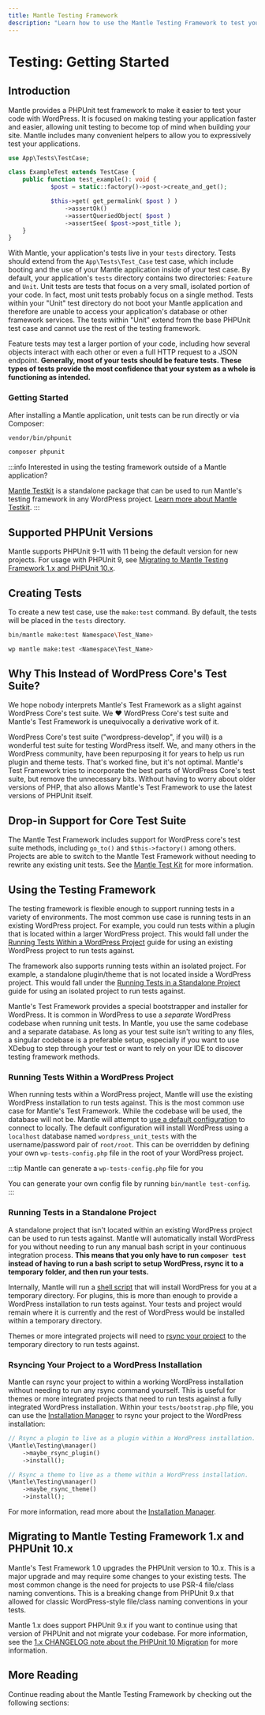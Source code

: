 ```yaml
---
title: Mantle Testing Framework
description: "Learn how to use the Mantle Testing Framework to test your WordPress applications."
---
```



# Testing: Getting Started

## Introduction

Mantle provides a PHPUnit test framework to make it easier to test your code
with WordPress. It is focused on making testing your application faster and
easier, allowing unit testing to become top of mind when building your site.
Mantle includes many convenient helpers to allow you to expressively test your
applications.

```php
use App\Tests\TestCase;

class ExampleTest extends TestCase {
	public function test_example(): void {
			$post = static::factory()->post->create_and_get();

			$this->get( get_permalink( $post ) )
				->assertOk()
				->assertQueriedObject( $post )
				->assertSee( $post->post_title );
	}
}
```

With Mantle, your application's tests live in your `tests` directory. Tests
should extend from the `App\Tests\Test_Case` test case, which include booting
and the use of your Mantle application inside of your test case. By default,
your application's `tests` directory contains two directories: `Feature` and
`Unit`. Unit tests are tests that focus on a very small, isolated portion of
your code. In fact, most unit tests probably focus on a single method. Tests
within your "Unit" test directory do not boot your Mantle application and
therefore are unable to access your application's database or other framework
services. The tests within "Unit" extend from the base PHPUnit test case and
cannot use the rest of the testing framework.

Feature tests may test a larger portion of your code, including how several
objects interact with each other or even a full HTTP request to a JSON endpoint.
**Generally, most of your tests should be feature tests. These types of tests
provide the most confidence that your system as a whole is functioning as
intended.**

### Getting Started

After installing a Mantle application, unit tests can be run directly or via
Composer:

```bash
vendor/bin/phpunit

composer phpunit
```

:::info Interested in using the testing framework outside of a Mantle application?

[Mantle Testkit](./testkit.md) is a standalone package that can be used to run
Mantle's testing framework in any WordPress project. [Learn more about Mantle Testkit](./testkit.md).
:::

## Supported PHPUnit Versions

Mantle supports PHPUnit 9-11 with 11 being the default version for new projects.
For usage with PHPUnit 9, see [Migrating to Mantle Testing Framework 1.x and
PHPUnit 10.x](#migrating-to-mantle-testing-framework-1x-and-phpunit-10x).

## Creating Tests

To create a new test case, use the `make:test` command. By default, the tests
will be placed in the `tests` directory.

```bash
bin/mantle make:test Namespace\Test_Name>

wp mantle make:test <Namespace\Test_Name>
```

## Why This Instead of WordPress Core's Test Suite?

We hope nobody interprets Mantle's Test Framework as a slight against WordPress
Core's test suite. We :heart: WordPress Core's test suite and Mantle's Test
Framework is unequivocally a derivative work of it.

WordPress Core's test suite ("wordpress-develop", if you will) is a wonderful
test suite for testing WordPress itself. We, and many others in the WordPress
community, have been repurposing it for years to help us run plugin and theme
tests. That's worked fine, but it's not optimal. Mantle's Test Framework tries
to incorporate the best parts of WordPress Core's test suite, but remove the
unnecessary bits. Without having to worry about older versions of PHP, that also
allows Mantle's Test Framework to use the latest versions of PHPUnit itself.

## Drop-in Support for Core Test Suite

The Mantle Test Framework includes support for WordPress core's test suite
methods, including `go_to()` and `$this->factory()` among others. Projects are
able to switch to the Mantle Test Framework without needing to rewrite any
existing unit tests. See the [Mantle Test Kit](./testkit.md) for more
information.

## Using the Testing Framework

The testing framework is flexible enough to support running tests in a variety
of environments. The most common use case is running tests in an existing
WordPress project. For example, you could run tests within a plugin that is
located within a larger WordPress project. This would fall under the
[Running Tests Within a WordPress Project](#running-tests-within-a-wordpress-project)
guide for using an existing WordPress project to run tests against.

The framework also supports running tests within an isolated project. For
example, a standalone plugin/theme that is not located inside a WordPress
project. This would fall under the [Running Tests in a Standalone
Project](#running-tests-in-a-standalone-project) guide for using an isolated
project to run tests against.

Mantle's Test Framework provides a special bootstrapper and installer for
WordPress. It is common in WordPress to use a _separate_ WordPress codebase when
running unit tests. In Mantle, you use the same codebase and a separate
database. As long as your test suite isn't writing to any files, a singular
codebase is a preferable setup, especially if you want to use XDebug to step
through your test or want to rely on your IDE to discover testing framework
methods.

### Running Tests Within a WordPress Project

When running tests within a WordPress project, Mantle will use the existing
WordPress installation to run tests against. This is the most common use case
for Mantle's Test Framework. While the codebase will be used, the database will
not be. Mantle will attempt to [use a default
configuration](https://github.com/alleyinteractive/mantle-ci/blob/main/wp-tests-config-sample.php)
to connect to locally. The default configuration will install WordPress using a
`localhost` database named `wordpress_unit_tests` with the username/password
pair of `root/root`. This can be overridden by defining your own
`wp-tests-config.php` file in the root of your WordPress project.

:::tip Mantle can generate a `wp-tests-config.php` file for you

You can generate your own config file by running `bin/mantle test-config`.
:::

### Running Tests in a Standalone Project

A standalone project that isn't located within an existing WordPress project can
be used to run tests against. Mantle will automatically install WordPress for
you without needing to run any manual bash script in your continuous integration
process. **This means that you only have to run `composer test` instead of having
to run a bash script to setup WordPress, rsync it to a temporary folder, and
then run your tests.**

Internally, Mantle will run a
[shell script](https://github.com/alleyinteractive/mantle-ci/blob/HEAD/install-wp-tests.sh)
that will install WordPress for you at a temporary directory. For plugins, this
is more than enough to provide a WordPress installation to run tests against.
Your tests and project would remain where it is currently and the rest of
WordPress would be installed within a temporary directory.

Themes or more integrated projects will need to [rsync your
project](#rsyncing-your-project-to-a-wordpress-installation) to the temporary
directory to run tests against.

### Rsyncing Your Project to a WordPress Installation

Mantle can rsync your project to within a working WordPress installation without needing to run any
rsync command yourself. This is useful for themes or more integrated projects
that need to run tests against a fully integrated WordPress installation. Within
your `tests/bootstrap.php` file, you can use the [Installation Manager](./installation-manager.md)
to rsync your project to the WordPress installation:

```php
// Rsync a plugin to live as a plugin within a WordPress installation.
\Mantle\Testing\manager()
	->maybe_rsync_plugin()
	->install();

// Rsync a theme to live as a theme within a WordPress installation.
\Mantle\Testing\manager()
	->maybe_rsync_theme()
	->install();
```

For more information, read more about the [Installation Manager](./installation-manager.md).

## Migrating to Mantle Testing Framework 1.x and PHPUnit 10.x

Mantle's Test Framework 1.0 upgrades the PHPUnit version to 10.x. This is a
major upgrade and may require some changes to your existing tests. The most
common change is the need for projects to use PSR-4 file/class naming
conventions. This is a breaking change from PHPUnit 9.x that allowed for classic
WordPress-style file/class naming conventions in your tests.

Mantle 1.x does support PHPUnit 9.x if you want to continue using that version
of PHPUnit and not migrate your codebase. For more information, see the
[1.x CHANGELOG note about the PHPUnit 10 Migration](https://github.com/alleyinteractive/mantle-framework/blob/1.x/CHANGELOG.md#phpunit-10-migration) for more information.

## More Reading

Continue reading about the Mantle Testing Framework by checking out the
following sections:

<DocCardList />
